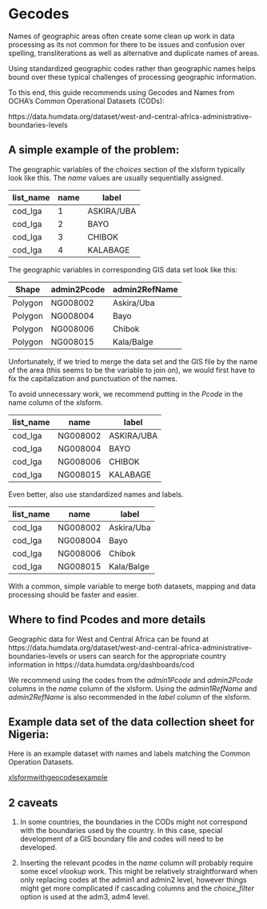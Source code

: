 # Gecodes

Names of geographic areas often create some clean up work in data processing as its not common for there to be issues and confusion over spelling, transliterations as well as alternative and duplicate names of areas.

Using standardized geographic codes rather than geographic names helps bound over these typical challenges of processing geographic information.  

To this end, this guide recommends using Gecodes and Names from OCHA's Common Operational Datasets (CODs): 

https://data.humdata.org/dataset/west-and-central-africa-administrative-boundaries-levels


## A simple example of the problem:

The geographic variables of the *choices* section of the xlsform typically look like this.  The *name* values are usually sequentially assigned.  

list_name | name | label
---- | --- |---- 
cod_lga | 1 | ASKIRA/UBA
cod_lga | 2 | BAYO
cod_lga | 3 | CHIBOK
cod_lga | 4 | KALABAGE

The geographic variables in corresponding GIS data set look like this:

Shape | admin2Pcode | admin2RefName
---- | --- |---- 
Polygon |NG008002 | Askira/Uba
Polygon |NG008004 | Bayo
Polygon |NG008006 | Chibok
Polygon |NG008015 | Kala/Balge

Unfortunately, if we tried to merge the data set and the GIS file by the name of the area (this seems to be the variable to join on), we would first have to fix the capitalization and punctuation of the names.

To avoid unnecessary work, we recommend putting in the *Pcode* in the name column of the xlsform.  

list_name | name | label
---- | --- |---- 
cod_lga | NG008002 | ASKIRA/UBA
cod_lga | NG008004 | BAYO
cod_lga | NG008006 | CHIBOK
cod_lga | NG008015 | KALABAGE

Even better, also use standardized names and labels.  

list_name | name | label
---- | --- |---- 
cod_lga | NG008002 | Askira/Uba
cod_lga | NG008004 | Bayo
cod_lga | NG008006 | Chibok
cod_lga | NG008015 | Kala/Balge

With a common, simple variable to merge both datasets, mapping and data processing should be faster and easier.

## Where to find Pcodes and more details

Geographic data for West and Central Africa can be found at  https://data.humdata.org/dataset/west-and-central-africa-administrative-boundaries-levels or users can search for the appropriate country information in
https://data.humdata.org/dashboards/cod

We recommend using the codes from the *admin1Pcode* and *admin2Pcode* columns in the *name* column of the xlsform.  Using the *admin1RefName* and *admin2RefName* is also recommended in the *label* column of the xlsform.

## Example data set of the data collection sheet for Nigeria:

Here is an example dataset with names and labels matching the Common Operation Datasets.

[xlsformwithgeocodesexample](https://github.com/WFP-VAM/RBD_FS_CH_guide_EN/blob/master/questionnaires/xlsformwithgeocodesexample.xlsx) 

## 2 caveats

1. In some countries, the boundaries in the CODs might not correspond with the boundaries used by the country.  In this case, special development of a GIS boundary file and codes will need to be developed.  

2. Inserting the relevant pcodes in the *name* column will probably require some excel *vlookup* work.  This might be relatively straightforward when only replacing codes at the admin1 and admin2 level, however things might get more complicated  if cascading columns and the *choice_filter* option is used at the adm3, adm4 level. 




